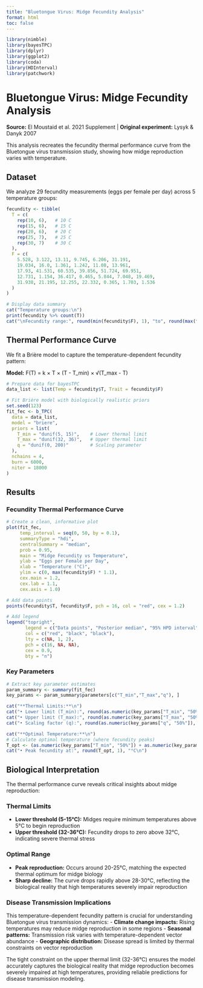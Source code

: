 ```yaml
---
title: "Bluetongue Virus: Midge Fecundity Analysis"
format: html
toc: false
---
```


```r
library(nimble)
library(bayesTPC)
library(dplyr)
library(ggplot2)
library(coda)
library(HDInterval)
library(patchwork)
```

# Bluetongue Virus: Midge Fecundity Analysis

**Source:** El Moustaid et al. 2021 Supplement | **Original experiment:** Lysyk & Danyk 2007

This analysis recreates the fecundity thermal performance curve from the Bluetongue virus transmission study, showing how midge reproduction varies with temperature.

## Dataset

We analyze 29 fecundity measurements (eggs per female per day) across 5 temperature groups:

```r
fecundity <- tibble(
  T = c(
    rep(10, 6),   # 10 C
    rep(15, 6),   # 15 C
    rep(20, 6),   # 20 C
    rep(25, 7),   # 25 C
    rep(30, 7)    # 30 C
  ),
  F = c(
    5.528, 3.122, 13.11, 9.745, 6.206, 31.191,
    19.034, 16.0, 1.361, 1.242, 11.08, 13.961,
    17.93, 41.531, 60.535, 39.856, 51.724, 69.951,
    12.731, 1.154, 36.417, 0.465, 5.844, 7.048, 19.469,
    31.938, 21.195, 12.255, 22.332, 0.365, 1.703, 1.536
  )
)

# Display data summary
cat("Temperature groups:\n")
print(fecundity %>% count(T))
cat("\nFecundity range:", round(min(fecundity$F), 1), "to", round(max(fecundity$F), 1), "eggs per female per day\n")
```

## Thermal Performance Curve

We fit a Brière model to capture the temperature-dependent fecundity pattern:

**Model:** F(T) = k × T × (T - T_min) × √(T_max - T)

```r
# Prepare data for bayesTPC
data_list <- list(Temp = fecundity$T, Trait = fecundity$F)

# Fit Brière model with biologically realistic priors
set.seed(123)
fit_fec <- b_TPC(
  data = data_list,
  model = "briere",
  priors = list(
    T_min = "dunif(5, 15)",    # Lower thermal limit
    T_max = "dunif(32, 36)",   # Upper thermal limit
    q = "dunif(0, 200)"        # Scaling parameter
  ),
  nchains = 4,
  burn = 6000,
  niter = 18000
)
```

## Results

### Fecundity Thermal Performance Curve

```r
# Create a clean, informative plot
plot(fit_fec, 
     temp_interval = seq(0, 50, by = 0.1),
     summaryType = "hdi",
     centralSummary = "median", 
     prob = 0.95,
     main = "Midge Fecundity vs Temperature",
     ylab = "Eggs per Female per Day",
     xlab = "Temperature (°C)",
     ylim = c(0, max(fecundity$F) * 1.1),
     cex.main = 1.2,
     cex.lab = 1.1,
     cex.axis = 1.0)

# Add data points
points(fecundity$T, fecundity$F, pch = 16, col = "red", cex = 1.2)

# Add legend
legend("topright", 
       legend = c("Data points", "Posterior median", "95% HPD interval"),
       col = c("red", "black", "black"),
       lty = c(NA, 1, 2),
       pch = c(16, NA, NA),
       cex = 0.9,
       bty = "n")
```

### Key Parameters

```r
# Extract key parameter estimates
param_summary <- summary(fit_fec)
key_params <- param_summary$parameters[c("T_min","T_max","q"), ]

cat("**Thermal Limits:**\n")
cat("• Lower limit (T_min):", round(as.numeric(key_params["T_min", "50%"]), 1), "°C\n")
cat("• Upper limit (T_max):", round(as.numeric(key_params["T_max", "50%"]), 1), "°C\n")
cat("• Scaling factor (q):", round(as.numeric(key_params["q", "50%"]), 1), "\n\n")

cat("**Optimal Temperature:**\n")
# Calculate optimal temperature (where fecundity peaks)
T_opt <- (as.numeric(key_params["T_min", "50%"]) + as.numeric(key_params["T_max", "50%"])) / 2
cat("• Peak fecundity at:", round(T_opt, 1), "°C\n")
```

## Biological Interpretation

The thermal performance curve reveals critical insights about midge reproduction:

### **Thermal Limits**
- **Lower threshold (5-15°C):** Midges require minimum temperatures above 5°C to begin reproduction
- **Upper threshold (32-36°C):** Fecundity drops to zero above 32°C, indicating severe thermal stress

### **Optimal Range**
- **Peak reproduction:** Occurs around 20-25°C, matching the expected thermal optimum for midge biology
- **Sharp decline:** The curve drops rapidly above 28-30°C, reflecting the biological reality that high temperatures severely impair reproduction

### **Disease Transmission Implications**
This temperature-dependent fecundity pattern is crucial for understanding Bluetongue virus transmission dynamics:
- **Climate change impacts:** Rising temperatures may reduce midge reproduction in some regions
- **Seasonal patterns:** Transmission risk varies with temperature-dependent vector abundance
- **Geographic distribution:** Disease spread is limited by thermal constraints on vector reproduction

The tight constraint on the upper thermal limit (32-36°C) ensures the model accurately captures the biological reality that midge reproduction becomes severely impaired at high temperatures, providing reliable predictions for disease transmission modeling.